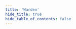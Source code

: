 ```yaml
---
title: 'Warden'
hide_title: true
hide_table_of_contents: false
---
```



<ChainLayout>
  <ChainHero
    name="Warden"
    iconUrl="img/"
    bgColor=""
    scope="testnet"
    chainId="chiado_10010-1"
    nodeVersion="v0.6.2"
    token=""
    stakeUrl=""
    restakeUrl=""
    websiteUrl="https://wardenprotocol.org/"
    githubUrl="https://github.com/warden-protocol/wardenprotocol"
    xUrl="https://x.com/wardenprotocol"
    discordUrl="https://discord.gg/wardenprotocol"
  />

  <ProductLinks
    appUrl=""
    appImageUrl="img/products/"
    explorerUrl=""
    faucetUrl=""
  />

  <ToolsGrid
    chainName="warden"
    showInstall={true}
    showUpgrade={true}
    showGenesis={true}
    showCli={true}
    showEndpoints={true}
    showStateSync={true}
    showSnapshot={true}
    showLivePeers={true}
    showSeed={true}
    showAddressBook={true}
    showExplorersList={false}
    showPublicEndpoints={false}
    showUsefulTools={false}
    showUpgradeWatcher={false}
  />

</ChainLayout>
